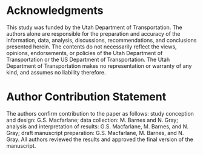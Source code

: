 # Acknowledgments {-}

This study was funded by the Utah Department of Transportation. The authors
alone are responsible for the preparation and accuracy of the information, data,
analysis, discussions, recommendations, and conclusions presented herein. The
contents do not necessarily reflect the views, opinions, endorsements, or
policies of the Utah Department of Transportation or the US Department of
Transportation. The Utah Department of Transportation makes no representation or
warranty of any kind, and assumes no liability therefore.

# Author Contribution Statement {-}
The authors confirm contribution to the paper as follows: study conception and
design: G.S. Macfarlane; data collection: M. Barnes and N. Gray; analysis and
interpretation of results: G.S. Macfarlane, M. Barnes, and N. Gray; draft
manuscript preparation: G.S. Macfarlane, M. Barnes, and N. Gray. All authors 
reviewed the results and approved the final version of the manuscript.
